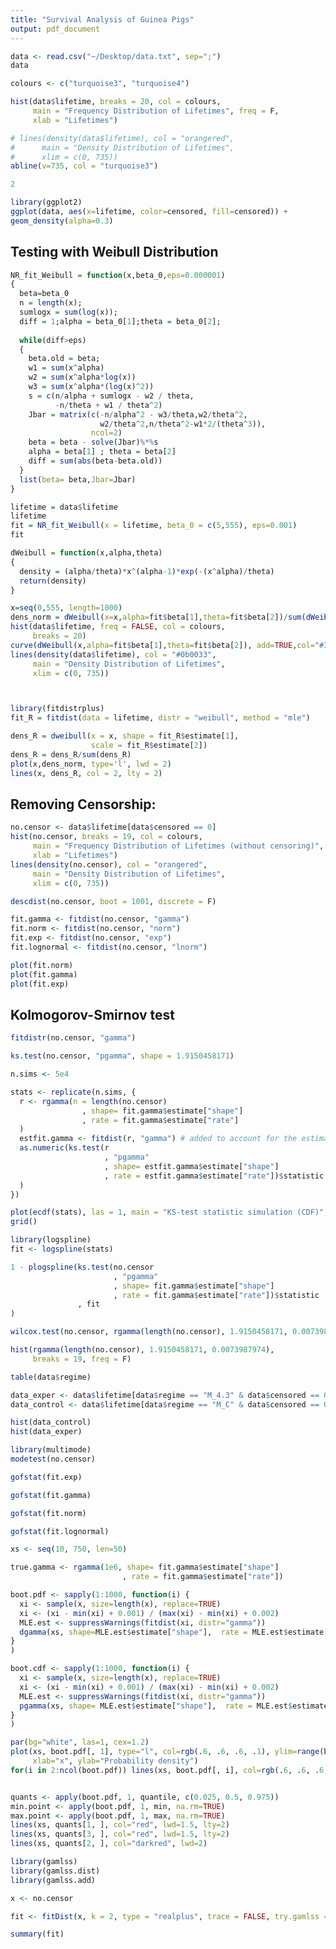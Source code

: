 ```yaml
---
title: "Survival Analysis of Guinea Pigs"
output: pdf_document
---
```


```r
data <- read.csv("~/Desktop/data.txt", sep=";")
data
```

```r
colours <- c("turquoise3", "turquoise4")

hist(data$lifetime, breaks = 20, col = colours,
     main = "Frequency Distribution of Lifetimes", freq = F,
     xlab = "Lifetimes")

# lines(density(data$lifetime), col = "orangered",
#      main = "Density Distribution of Lifetimes",
#      xlim = c(0, 735))
abline(v=735, col = "turquoise3")
```

```r
2
```


```r
library(ggplot2)
ggplot(data, aes(x=lifetime, color=censored, fill=censored)) +
geom_density(alpha=0.3)
```

## Testing with Weibull Distribution

```r
NR_fit_Weibull = function(x,beta_0,eps=0.000001)
{
  beta=beta_0
  n = length(x);
  sumlogx = sum(log(x));
  diff = 1;alpha = beta_0[1];theta = beta_0[2];
  
  while(diff>eps)
  {
    beta.old = beta;
    w1 = sum(x^alpha)
    w2 = sum(x^alpha*log(x))
    w3 = sum(x^alpha*(log(x)^2))
    s = c(n/alpha + sumlogx - w2 / theta,
          -n/theta + w1 / theta^2)
    Jbar = matrix(c(-n/alpha^2 - w3/theta,w2/theta^2,
                    w2/theta^2,n/theta^2-w1*2/(theta^3)),
                  ncol=2)
    beta = beta - solve(Jbar)%*%s
    alpha = beta[1] ; theta = beta[2]
    diff = sum(abs(beta-beta.old))
  }
  list(beta= beta,Jbar=Jbar)
}
```

```r
lifetime = data$lifetime
lifetime
fit = NR_fit_Weibull(x = lifetime, beta_0 = c(5,555), eps=0.001)
fit
```

```r
dWeibull = function(x,alpha,theta)
{
  density = (alpha/theta)*x^(alpha-1)*exp(-(x^alpha)/theta)
  return(density)
}

x=seq(0,555, length=1000)
dens_norm = dWeibull(x=x,alpha=fit$beta[1],theta=fit$beta[2])/sum(dWeibull(x=x,alpha=fit$beta[1],theta=fit$beta[2]))
hist(data$lifetime, freq = FALSE, col = colours,
     breaks = 20)
curve(dWeibull(x,alpha=fit$beta[1],theta=fit$beta[2]), add=TRUE,col="#370031")
lines(density(data$lifetime), col = "#0b0033",
     main = "Density Distribution of Lifetimes",
     xlim = c(0, 735))



library(fitdistrplus)
fit_R = fitdist(data = lifetime, distr = "weibull", method = "mle")

dens_R = dweibull(x = x, shape = fit_R$estimate[1], 
                  scale = fit_R$estimate[2])
dens_R = dens_R/sum(dens_R)
plot(x,dens_norm, type='l', lwd = 2)
lines(x, dens_R, col = 2, lty = 2)
```
## Removing Censorship:


```r
no.censor <- data$lifetime[data$censored == 0]
hist(no.censor, breaks = 19, col = colours,
     main = "Frequency Distribution of Lifetimes (without censoring)", freq = F,
     xlab = "Lifetimes")
lines(density(no.censor), col = "orangered",
     main = "Density Distribution of Lifetimes",
     xlim = c(0, 735))

```

```r
descdist(no.censor, boot = 1001, discrete = F)
```

```r
fit.gamma <- fitdist(no.censor, "gamma")
fit.norm <- fitdist(no.censor, "norm")
fit.exp <- fitdist(no.censor, "exp")
fit.lognormal <- fitdist(no.censor, "lnorm")
```




```r
plot(fit.norm)
plot(fit.gamma)
plot(fit.exp)
```

## Kolmogorov-Smirnov test

```r
fitdistr(no.censor, "gamma")
```

```r
ks.test(no.censor, "pgamma", shape = 1.9150458171)
```

```r
n.sims <- 5e4

stats <- replicate(n.sims, {      
  r <- rgamma(n = length(no.censor)
                , shape= fit.gamma$estimate["shape"]
                , rate = fit.gamma$estimate["rate"]
  )
  estfit.gamma <- fitdist(r, "gamma") # added to account for the estimated parameters
  as.numeric(ks.test(r
                     , "pgamma"
                     , shape= estfit.gamma$estimate["shape"]
                     , rate = estfit.gamma$estimate["rate"])$statistic
  )      
})
```

```r
plot(ecdf(stats), las = 1, main = "KS-test statistic simulation (CDF)", col = "orangered", lwd = 1.7)
grid()
```

```r
library(logspline)
fit <- logspline(stats)

1 - plogspline(ks.test(no.censor
                       , "pgamma"
                       , shape= fit.gamma$estimate["shape"]
                       , rate = fit.gamma$estimate["rate"])$statistic
               , fit
)
```

```r
wilcox.test(no.censor, rgamma(length(no.censor), 1.9150458171, 0.0073987974))
```

```r
hist(rgamma(length(no.censor), 1.9150458171, 0.0073987974),
     breaks = 19, freq = F)
```
```r
table(data$regime)

data_exper <- data$lifetime[data$regime == "M_4.3" & data$censored == 0]
data_control <- data$lifetime[data$regime == "M_C" & data$censored == 0]

hist(data_control)
hist(data_exper)
```

```r
library(multimode)
modetest(no.censor)
```

```r
gofstat(fit.exp)
```

```r
gofstat(fit.gamma)
```

```r
gofstat(fit.norm)
```

```r
gofstat(fit.lognormal)
```


```r
xs <- seq(10, 750, len=50)

true.gamma <- rgamma(1e6, shape= fit.gamma$estimate["shape"]
                         , rate = fit.gamma$estimate["rate"])

boot.pdf <- sapply(1:1000, function(i) {
  xi <- sample(x, size=length(x), replace=TRUE)
  xi <- (xi - min(xi) + 0.001) / (max(xi) - min(xi) + 0.002)
  MLE.est <- suppressWarnings(fitdist(xi, distr="gamma"))  
  dgamma(xs, shape=MLE.est$estimate["shape"],  rate = MLE.est$estimate["rate"])
}
)

boot.cdf <- sapply(1:1000, function(i) {
  xi <- sample(x, size=length(x), replace=TRUE)
  xi <- (xi - min(xi) + 0.001) / (max(xi) - min(xi) + 0.002)
  MLE.est <- suppressWarnings(fitdist(xi, distr="gamma"))  
  pgamma(xs, shape= MLE.est$estimate["shape"],  rate = MLE.est$estimate["rate"])
}
)   

par(bg="white", las=1, cex=1.2)
plot(xs, boot.pdf[, 1], type="l", col=rgb(.6, .6, .6, .1), ylim=range(boot.pdf),
     xlab="x", ylab="Probability density")
for(i in 2:ncol(boot.pdf)) lines(xs, boot.pdf[, i], col=rgb(.6, .6, .6, .1))


quants <- apply(boot.pdf, 1, quantile, c(0.025, 0.5, 0.975))
min.point <- apply(boot.pdf, 1, min, na.rm=TRUE)
max.point <- apply(boot.pdf, 1, max, na.rm=TRUE)
lines(xs, quants[1, ], col="red", lwd=1.5, lty=2)
lines(xs, quants[3, ], col="red", lwd=1.5, lty=2)
lines(xs, quants[2, ], col="darkred", lwd=2)

```


```r
library(gamlss)
library(gamlss.dist)
library(gamlss.add)

x <- no.censor

fit <- fitDist(x, k = 2, type = "realplus", trace = FALSE, try.gamlss = TRUE)

summary(fit)
```

